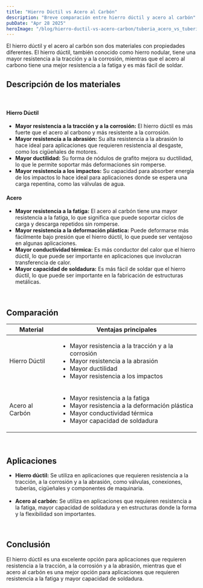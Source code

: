 ```yaml
---
title: "Hierro Dúctil vs Acero al Carbón"
description: "Breve comparación entre hierro dúctil y acero al carbón"
pubDate: "Apr 28 2025"
heroImage: "/blog/hierro-ductil-vs-acero-carbon/tuberia_acero_vs_tuberia_hierro_ductil.webp"
---
```


El hierro dúctil y el acero al carbón son dos materiales con propiedades diferentes. El hierro dúctil, también conocido como hierro nodular, tiene una mayor resistencia a la tracción y a la corrosión, mientras que el acero al carbono tiene una mejor resistencia a la fatiga y es más fácil de soldar.

## Descripción de los materiales

<br />

#### Hierro Dúctil

<ul>
  <li><strong>Mayor resistencia a la tracción y a la corrosión:</strong> El hierro dúctil es más fuerte que el acero al carbono y más resistente a la corrosión.</li>
  <li><strong>Mayor resistencia a la abrasión:</strong> Su alta resistencia a la abrasión lo hace ideal para aplicaciones que requieren resistencia al desgaste, como los cigüeñales de motores.</li>
  <li><strong>Mayor ductilidad:</strong> Su forma de nódulos de grafito mejora su ductilidad, lo que le permite soportar más deformaciones sin romperse.</li>
  <li><strong>Mayor resistencia a los impactos:</strong> Su capacidad para absorber energía de los impactos lo hace ideal para aplicaciones donde se espera una carga repentina, como las válvulas de agua.</li>
</ul>

#### Acero

<ul>
  <li><strong>Mayor resistencia a la fatiga:</strong> El acero al carbón tiene una mayor resistencia a la fatiga, lo que significa que puede soportar ciclos de carga y descarga repetidos sin romperse.</li>
  <li><strong>Mayor resistencia a la deformación plástica:</strong> Puede deformarse más fácilmente bajo presión que el hierro dúctil, lo que puede ser ventajoso en algunas aplicaciones.</li>
  <li><strong>Mayor conductividad térmica:</strong> Es más conductor del calor que el hierro dúctil, lo que puede ser importante en aplicaciones que involucran transferencia de calor.</li>
  <li><strong>Mayor capacidad de soldadura:</strong> Es más fácil de soldar que el hierro dúctil, lo que puede ser importante en la fabricación de estructuras metálicas.</li>
</ul>

<br />

## Comparación

<table>
  <thead>
    <tr>
      <th>Material</th>
      <th>Ventajas principales</th>
    </tr>
  </thead>
  <tbody>
    <tr>
      <td>Hierro Dúctil</td>
      <td>
        <ul>
          <li>Mayor resistencia a la tracción y a la corrosión</li>
          <li>Mayor resistencia a la abrasión</li>
          <li>Mayor ductilidad</li>
          <li>Mayor resistencia a los impactos</li>
        </ul>
      </td>
    </tr>
    <tr>
      <td>Acero al Carbón</td>
      <td>
        <ul>
          <li>Mayor resistencia a la fatiga</li>
          <li>Mayor resistencia a la deformación plástica</li>
          <li>Mayor conductividad térmica</li>
          <li>Mayor capacidad de soldadura</li>
        </ul>
      </td>
    </tr>
  </tbody>
</table>

<br />

## Aplicaciones

<ul>
  <li><strong>Hierro dúctil:</strong> Se utiliza en aplicaciones que requieren resistencia a la tracción, a la corrosión y a la abrasión, como válvulas, conexiones, tuberías, cigüeñales y componentes de maquinaria.</li>
  <br />
  <li><strong>Acero al carbón:</strong> Se utiliza en aplicaciones que requieren resistencia a la fatiga, mayor capacidad de soldadura y en estructuras donde la forma y la flexibilidad son importantes.</li>

</ul>

<br />

## Conclusión

El hierro dúctil es una excelente opción para aplicaciones que requieren resistencia a la tracción, a la corrosión y a la abrasión, mientras que el acero al carbón es una mejor opción para aplicaciones que requieren resistencia a la fatiga y mayor capacidad de soldadura.
